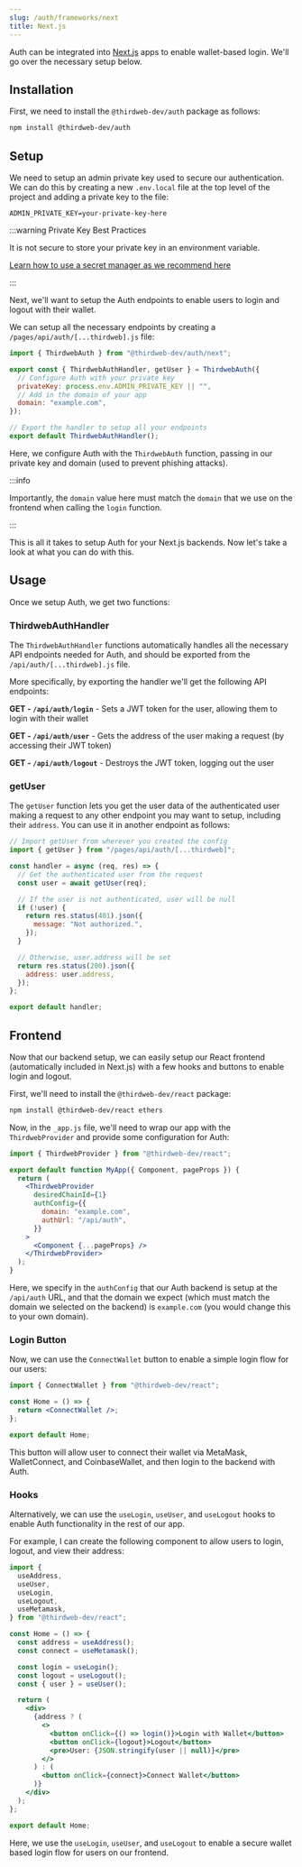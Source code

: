 ```yaml
---
slug: /auth/frameworks/next
title: Next.js
---
```



Auth can be integrated into [Next.js](https://nextjs.org) apps to enable wallet-based login. We'll go over the necessary setup below.

<div className="row" style={{ marginTop: 24 }}>
  <div className="col col--12">
    <QuickstartCard
      name="Example Repo: Next.js with Auth"
      link="https://github.com/thirdweb-example/thirdweb-auth-next"
      description="Add wallet-based login to your Next.js app"
      image="/assets/languages/nextjs.png"
    />
  </div>
</div>

## Installation

First, we need to install the `@thirdweb-dev/auth` package as follows:

```bash npm2yarn
npm install @thirdweb-dev/auth
```

## Setup

We need to setup an admin private key used to secure our authentication. We can do this by creating a new `.env.local` file at the top level of the project and adding a private key to the file:

```
ADMIN_PRIVATE_KEY=your-private-key-here
```

:::warning Private Key Best Practices

It is not secure to store your private key in an environment variable.

[Learn how to use a secret manager as we recommend here](/sdk/set-up-the-sdk/securing-your-private-key)

:::

Next, we'll want to setup the Auth endpoints to enable users to login and logout with their wallet.

We can setup all the necessary endpoints by creating a `/pages/api/auth/[...thirdweb].js` file:

```javascript file=/pages/api/auth/[...thirdweb].js
import { ThirdwebAuth } from "@thirdweb-dev/auth/next";

export const { ThirdwebAuthHandler, getUser } = ThirdwebAuth({
  // Configure Auth with your private key
  privateKey: process.env.ADMIN_PRIVATE_KEY || "",
  // Add in the domain of your app
  domain: "example.com",
});

// Export the handler to setup all your endpoints
export default ThirdwebAuthHandler();
```

Here, we configure Auth with the `ThirdwebAuth` function, passing in our private key and domain (used to prevent phishing attacks).

:::info

Importantly, the `domain` value here must match the `domain` that we use on the frontend when calling the `login` function.

:::

This is all it takes to setup Auth for your Next.js backends. Now let's take a look at what you can do with this.

## Usage

Once we setup Auth, we get two functions:

### ThirdwebAuthHandler

The `ThirdwebAuthHandler` functions automatically handles all the necessary API endpoints needed for Auth, and should be exported from the `/api/auth/[...thirdweb].js` file.

More specifically, by exporting the handler we'll get the following API endpoints:

**GET - `/api/auth/login`** - Sets a JWT token for the user, allowing them to login with their wallet

**GET - `/api/auth/user`** - Gets the address of the user making a request (by accessing their JWT token)

**GET - `/api/auth/logout`** - Destroys the JWT token, logging out the user

### getUser

The `getUser` function lets you get the user data of the authenticated user making a request to any other endpoint you may want to setup, including their `address`. You can use it in another endpoint as follows:

```javascript
// Import getUser from wherever you created the config
import { getUser } from "/pages/api/auth/[...thirdweb]";

const handler = async (req, res) => {
  // Get the authenticated user from the request
  const user = await getUser(req);

  // If the user is not authenticated, user will be null
  if (!user) {
    return res.status(401).json({
      message: "Not authorized.",
    });
  }

  // Otherwise, user.address will be set
  return res.status(200).json({
    address: user.address,
  });
};

export default handler;
```

## Frontend

Now that our backend setup, we can easily setup our React frontend (automatically included in Next.js) with a few hooks and buttons to enable login and logout.

First, we'll need to install the `@thirdweb-dev/react` package:

```bash npm2yarn
npm install @thirdweb-dev/react ethers
```

Now, in the `_app.js` file, we'll need to wrap our app with the `ThirdwebProvider` and provide some configuration for Auth:

```jsx
import { ThirdwebProvider } from "@thirdweb-dev/react";

export default function MyApp({ Component, pageProps }) {
  return (
    <ThirdwebProvider
      desiredChainId={1}
      authConfig={{
        domain: "example.com",
        authUrl: "/api/auth",
      }}
    >
      <Component {...pageProps} />
    </ThirdwebProvider>
  );
}
```

Here, we specify in the `authConfig` that our Auth backend is setup at the `/api/auth` URL, and that the domain we expect (which must match the domain we selected on the backend) is `example.com` (you would change this to your own domain).

### Login Button

Now, we can use the `ConnectWallet` button to enable a simple login flow for our users:

```jsx
import { ConnectWallet } from "@thirdweb-dev/react";

const Home = () => {
  return <ConnectWallet />;
};

export default Home;
```

This button will allow user to connect their wallet via MetaMask, WalletConnect, and CoinbaseWallet, and then login to the backend with Auth.

### Hooks

Alternatively, we can use the `useLogin`, `useUser`, and `useLogout` hooks to enable Auth functionality in the rest of our app.

For example, I can create the following component to allow users to login, logout, and view their address:

```jsx
import {
  useAddress,
  useUser,
  useLogin,
  useLogout,
  useMetamask,
} from "@thirdweb-dev/react";

const Home = () => {
  const address = useAddress();
  const connect = useMetamask();

  const login = useLogin();
  const logout = useLogout();
  const { user } = useUser();

  return (
    <div>
      {address ? (
        <>
          <button onClick={() => login()}>Login with Wallet</button>
          <button onClick={logout}>Logout</button>
          <pre>User: {JSON.stringify(user || null)}</pre>
        </>
      ) : (
        <button onClick={connect}>Connect Wallet</button>
      )}
    </div>
  );
};

export default Home;
```

Here, we use the `useLogin`, `useUser`, and `useLogout` to enable a secure wallet based login flow for users on our frontend.
